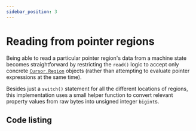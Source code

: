 ```yaml
---
sidebar_position: 3
---
```



# Reading from pointer regions

Being able to read a particular pointer region's data from a machine state
becomes straightforward by restricting the `read()` logic to accept only
concrete
[`Cursor.Region`](/docs/implementation-guides/pointers/types/cursors#cursor-views-and-regions)
objects (rather than attempting to evaluate pointer expressions at the same
time).

Besides just a `switch()` statement for all the different locations of regions,
this implementation uses a small helper function to convert relevant property
values from raw bytes into unsigned integer `bigint`s.

## Code listing

<CodeListing
  packageName="@ethdebug/pointers"
  sourcePath="src/read.ts"
  />
